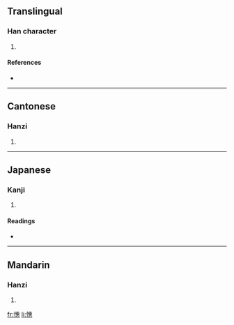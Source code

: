 ==Translingual==

===Han character===
{{Han char|rn=61|rad=心|as=12|sn=15|four=9503<sub>3</sub>|canj=心十戈心 (PJIP)}}

# {{defn|Han|sort=心12}}

====References====
* {{Han ref|kx=0402.180|dkj=11212|dj=0742.190|hdz=42353.080|uh=6193|ud=24979|bh=E5A2|bd=58786}}

----

==Cantonese==

===Hanzi===
{{yue-hanzi|jyut=|y=wai6}}

# {{defn|Cantonese}}

----

==Japanese==

===Kanji===
{{ja-kanji|grade=|rs=心12}}

# {{defn|Japanese}}

====Readings====
* {{ja-readings|on=[[けい]] (kei), [[え]] (e)|kun=[[いつくしむ]] (itsukushimu)}}

----

==Mandarin==

===Hanzi===
{{cmn-hanzi|pin=[[huì]] ([[hui4]])|wg=hui<sup>4</sup>}}

# {{defn|Mandarin}}

[[fr:憓]]
[[li:憓]]